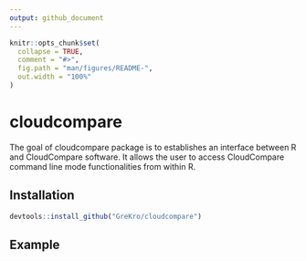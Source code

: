 ```yaml
---
output: github_document
---
```


<!-- README.md is generated from README.Rmd. Please edit that file -->

```r
knitr::opts_chunk$set(
  collapse = TRUE,
  comment = "#>",
  fig.path = "man/figures/README-",
  out.width = "100%"
)
```
# cloudcompare

The goal of cloudcompare package is to establishes an interface between R and CloudCompare software. It allows the user to access CloudCompare command line mode functionalities from within R.

## Installation

```r

devtools::install_github("GreKro/cloudcompare") 

```

## Example

